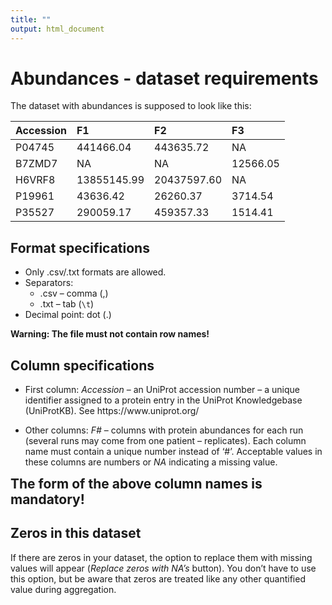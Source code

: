 ```yaml
---
title: ""
output: html_document
---
```

# Abundances - dataset requirements

The dataset with abundances is supposed to look like this:

<style>
table {
  width: 100%;
}

</style>

| Accession | F1 | F2 | F3 |
|:----------|:--------------|:--------------|:--------------|
|P04745     |      441466.04|      443635.72|             NA|
|B7ZMD7     |             NA|             NA|       12566.05|
|H6VRF8     |    13855145.99|    20437597.60|             NA|
|P19961     |       43636.42|       26260.37|        3714.54|
|P35527     |      290059.17|      459357.33|        1514.41|

## Format specifications

* Only .csv/.txt formats are allowed.
* Separators: 
    * .csv – comma (,)
    * .txt – tab (`\t`)
* Decimal point: dot (.)

**Warning: The file must not contain row names!**

## Column specifications

* First column: *Accession* – an UniProt accession number – a unique identifier assigned to a protein entry in the UniProt Knowledgebase (UniProtKB). See https://www.uniprot.org/
  
* Other columns: *F#* – columns with protein abundances for each run
  (several runs may come from one patient – replicates). Each column name must contain
  a unique number instead of '#'. Acceptable values in these columns are
  numbers or *NA* indicating a missing value.
  
<span style="font-size:1.5em;">**The form of the above column names is mandatory!**</span>

## Zeros in this dataset

If there are zeros in your dataset, the option to replace them with missing values will appear (*Replace zeros with NA's* button). You don't have to use this option, but be aware that zeros are treated like any other quantified value during aggregation.



